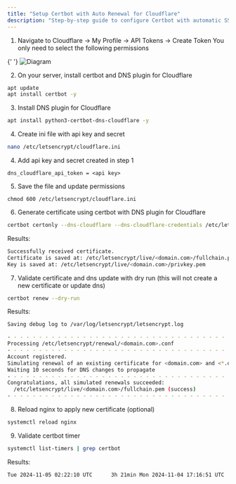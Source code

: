 ```yaml
---
title: "Setup Certbot with Auto Renewal for Cloudflare"
description: "Step-by-step guide to configure Certbot with automatic SSL certificate renewal using Cloudflare DNS API for AR.IO Gateway"
---
```


1. Navigate to Cloudflare -> My Profile -> API Tokens -> Create Token
   You only need to select the following permissions

{' '}
![Diagram](https://arweave.net/GMzqNXNCQMSLqyt7SV7FrGOgCuGBeaO5qjRWibFkVBE)

2. On your server, install certbot and DNS plugin for Cloudflare

```bash
apt update
apt install certbot -y
```

3. Install DNS plugin for Cloudflare

```bash
apt install python3-certbot-dns-cloudflare -y
```

4. Create ini file with api key and secret

```bash
nano /etc/letsencrypt/cloudflare.ini
```

4. Add api key and secret created in step 1

```
dns_cloudflare_api_token = <api key>
```

5. Save the file and update permissions

```
chmod 600 /etc/letsencrypt/cloudflare.ini
```

6. Generate certificate using certbot with DNS plugin for Cloudflare

```bash
certbot certonly --dns-cloudflare --dns-cloudflare-credentials /etc/letsencrypt/cloudflare.ini -d <domain.com> -d <\*.domain.com>
```

Results:

```bash
Successfully received certificate.
Certificate is saved at: /etc/letsencrypt/live/<domain.com>/fullchain.pem
Key is saved at: /etc/letsencrypt/live/<domain.com>/privkey.pem
```

7. Validate certificate and dns update with dry run (this will not create a new certificate or update dns)

```bash
certbot renew --dry-run
```

Results:

```bash
Saving debug log to /var/log/letsencrypt/letsencrypt.log

- - - - - - - - - - - - - - - - - - - - - - - - - - - - - - - - - - - - - - - -
Processing /etc/letsencrypt/renewal/<domain.com>.conf
- - - - - - - - - - - - - - - - - - - - - - - - - - - - - - - - - - - - - - - -
Account registered.
Simulating renewal of an existing certificate for <domain.com> and <*.domain.com>
Waiting 10 seconds for DNS changes to propagate
- - - - - - - - - - - - - - - - - - - - - - - - - - - - - - - - - - - - - - - -
Congratulations, all simulated renewals succeeded:
  /etc/letsencrypt/live/<domain.com>/fullchain.pem (success)
- - - - - - - - - - - - - - - - - - - - - - - - - - - - - - - - - - - - - - - -
```

8. Reload nginx to apply new certificate (optional)

```bash
systemctl reload nginx
```

9. Validate certbot timer

```bash
systemctl list-timers | grep certbot
```

Results:

```bash
Tue 2024-11-05 02:22:10 UTC      3h 21min Mon 2024-11-04 17:16:51 UTC  5h 43min ago certbot.timer                  certbot.service
```
